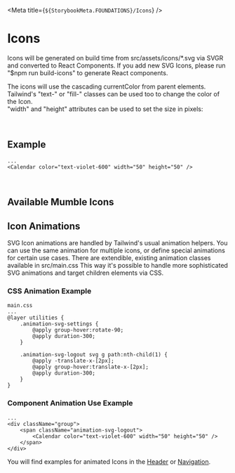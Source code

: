 

<Meta title={`${StorybookMeta.FOUNDATIONS}/Icons`} />

# Icons

Icons will be generated on build time from src/assets/icons/\*.svg via SVGR and converted to React Components.
If you add new SVG Icons, please run "$npm run build-icons" to generate React components.

The icons will use the cascading currentColor from parent elements. Tailwind's "text-" or "fill-" classes can be used too to change the color of the Icon.<br/>
"width" and "height" attributes can be used to set the size in pixels:

<br />

## Example

    ...
    <Calendar color="text-violet-600" width="50" height="50" />

<Calendar color="text-violet-600" width="50" height="50" />

<br />

## Available Mumble Icons

<IconGallery>
  <IconItem name="ArrowLeft">
    <ArrowLeft color="text-violet-600" />
  </IconItem>
  <IconItem name="ArrowUp">
    <ArrowUp color="text-violet-600" />
  </IconItem>
  <IconItem name="ArrowRight">
    <ArrowRight color="text-violet-600" />
  </IconItem>
  <IconItem name="ArrowDown">
    <ArrowDown color="text-violet-600" />
  </IconItem>
  <IconItem name="Calendar">
    <Calendar color="text-violet-600" />
  </IconItem>
  <IconItem name="Cancel">
      <Cancel color="text-violet-600" />
  </IconItem>
  <IconItem name="Checkmark">
      <Checkmark color="text-violet-600" />
  </IconItem>
  <IconItem name="Edit">
      <Edit color="text-violet-600" />
  </IconItem>
  <IconItem name="Eye">
      <Eye color="text-violet-600" />
  </IconItem>
  <IconItem name="Fullscreen">
      <Fullscreen color="text-violet-600" />
  </IconItem>
  <IconItem name="Heart">
      <Heart color="text-violet-600" />
  </IconItem>
  <IconItem name="HeartFilled">
      <HeartFilled color="text-violet-600" />
  </IconItem>
  <IconItem name="Location">
      <Location color="text-violet-600" />
  </IconItem>
  <IconItem name="LogOut">
      <LogOut color="text-violet-600" />
  </IconItem>
  <IconItem name="Mumble">
      <Mumble color="text-violet-600" />
  </IconItem>
  <IconItem name="Profile">
      <Profile color="text-violet-600" />
  </IconItem>
  <IconItem name="Reply">
      <Reply color="text-violet-600" />
  </IconItem>
  <IconItem name="ReplyFilled">
      <ReplyFilled color="text-violet-600" />
  </IconItem>
  <IconItem name="Repost">
      <Repost color="text-violet-600" />
  </IconItem>
  <IconItem name="Send">
      <Send color="text-violet-600" />
  </IconItem>
  <IconItem name="Settings">
      <Settings color="text-violet-600" />
  </IconItem>
  <IconItem name="Share">
      <Share color="text-violet-600" />
  </IconItem>
  <IconItem name="Time">
      <Time color="text-violet-600" />
  </IconItem>
  <IconItem name="Upload">
      <Upload color="text-violet-600" />
  </IconItem>

</IconGallery>

## Icon Animations

SVG Icon animations are handled by Tailwind's usual animation helpers. You can use the same animation for multiple icons, or define special animations for certain use cases.
There are extendible, existing animation classes available in src/main.css
This way it's possible to handle more sophisticated SVG animations and target children elements via CSS.

### CSS Animation Example

    main.css
    ...
    @layer utilities {
        .animation-svg-settings {
            @apply group-hover:rotate-90;
            @apply duration-300;
        }

        .animation-svg-logout svg g path:nth-child(1) {
            @apply -translate-x-[2px];
            @apply group-hover:translate-x-[2px];
            @apply duration-300;
        }
    }

### Component Animation Use Example

    ...
    <div className="group">
        <span className="animation-svg-logout">
            <Calendar color="text-violet-600" width="50" height="50" />
        </span>
    </div>

You will find examples for animated Icons in the [Header](http://localhost:6006/?path=/docs/components-header--header-component) or [Navigation](http://localhost:6006/?path=/docs/components-navigation--navigation-component).
